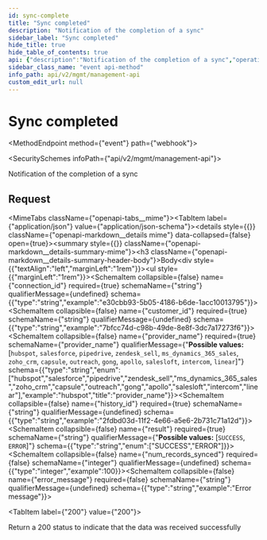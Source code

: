 ```yaml
---
id: sync-complete
title: "Sync completed"
description: "Notification of the completion of a sync"
sidebar_label: "Sync completed"
hide_title: true
hide_table_of_contents: true
api: {"description":"Notification of the completion of a sync","operationId":"syncComplete","x-event-type":"sync.complete","tags":["Webhook Events"],"requestBody":{"content":{"application/json":{"example":{"connection_id":"e30cbb93-5b05-4186-b6de-1acc10013795","customer_id":"7bfcc74d-c98b-49de-8e8f-3dc7a17273f6","provider_name":"salesforce","history_id":"2fdbd03d-11f2-4e66-a5e6-2b731c71a12d","object_type":"standard","object":"contact","error_message":"Error message"},"schema":{"allOf":[{"type":"object","properties":{"connection_id":{"type":"string","example":"e30cbb93-5b05-4186-b6de-1acc10013795"},"customer_id":{"type":"string","example":"7bfcc74d-c98b-49de-8e8f-3dc7a17273f6"},"provider_name":{"type":"string","enum":["hubspot","salesforce","pipedrive","zendesk_sell","ms_dynamics_365_sales","zoho_crm","capsule","outreach","gong","apollo","salesloft","intercom","linear"],"example":"hubspot","title":"provider_name"},"history_id":{"type":"string","example":"2fdbd03d-11f2-4e66-a5e6-2b731c71a12d"},"result":{"type":"string","enum":["SUCCESS","ERROR"]},"num_records_synced":{"type":"integer","example":100},"error_message":{"type":"string","example":"Error message"}},"required":["connection_id","customer_id","provider_name","history_id","result"]},{"oneOf":[{"type":"object","properties":{"type":{"type":"string","enum":["object"]},"object_type":{"type":"string","enum":["common","standard","custom"]},"object":{"type":"string","example":"contact"}},"required":["type","object_type","object"]},{"type":"object","properties":{"type":{"type":"string","enum":["entity"]},"entity_id":{"type":"string"}},"required":["type","entity_id"]}]}]}}}},"responses":{"200":{"description":"Return a 200 status to indicate that the data was received successfully"}},"extensions":[{"key":"x-event-type","value":"sync.complete"}],"method":"event","path":"webhook","servers":[{"url":"https://api.supaglue.io/mgmt/v2","description":"Supaglue API"}],"securitySchemes":{"x-api-key":{"type":"apiKey","name":"x-api-key","in":"header","description":"API key to allow developers to access the API"}},"jsonRequestBodyExample":{"connection_id":"e30cbb93-5b05-4186-b6de-1acc10013795","customer_id":"7bfcc74d-c98b-49de-8e8f-3dc7a17273f6","provider_name":"hubspot","history_id":"2fdbd03d-11f2-4e66-a5e6-2b731c71a12d","result":"SUCCESS","num_records_synced":100,"error_message":"Error message","type":"object","object_type":"common","object":"contact"},"info":{"version":"0.13.4","title":"Management API","contact":{"name":"Supaglue","email":"docs@supaglue.com","url":"https://supaglue.com"},"description":"#### Introduction\n\nWelcome to the Management API documentation. You can use this API to manage customer integrations and connections.\n\n[![Run in Postman](https://run.pstmn.io/button.svg)](https://www.postman.com/supaglue/workspace/supaglue-public/overview)\n\n#### Base API URL\n\n```\nhttps://api.supaglue.io/mgmt/v2\n```\n"}}
sidebar_class_name: "event api-method"
info_path: api/v2/mgmt/management-api
custom_edit_url: null
---
```



<h1 className={"openapi__heading"}>Sync completed</h1>

<MethodEndpoint method={"event"} path={"webhook"}></MethodEndpoint>

<SecuritySchemes infoPath={"api/v2/mgmt/management-api"}></SecuritySchemes>



Notification of the completion of a sync

## Request

<MimeTabs className={"openapi-tabs__mime"}><TabItem label={"application/json"} value={"application/json-schema"}><details style={{}} className={"openapi-markdown__details mime"} data-collapsed={false} open={true}><summary style={{}} className={"openapi-markdown__details-summary-mime"}><h3 className={"openapi-markdown__details-summary-header-body"}>Body</h3></summary><div style={{"textAlign":"left","marginLeft":"1rem"}}></div><ul style={{"marginLeft":"1rem"}}><SchemaItem collapsible={false} name={"connection_id"} required={true} schemaName={"string"} qualifierMessage={undefined} schema={{"type":"string","example":"e30cbb93-5b05-4186-b6de-1acc10013795"}}></SchemaItem><SchemaItem collapsible={false} name={"customer_id"} required={true} schemaName={"string"} qualifierMessage={undefined} schema={{"type":"string","example":"7bfcc74d-c98b-49de-8e8f-3dc7a17273f6"}}></SchemaItem><SchemaItem collapsible={false} name={"provider_name"} required={true} schemaName={"provider_name"} qualifierMessage={"**Possible values:** [`hubspot`, `salesforce`, `pipedrive`, `zendesk_sell`, `ms_dynamics_365_sales`, `zoho_crm`, `capsule`, `outreach`, `gong`, `apollo`, `salesloft`, `intercom`, `linear`]"} schema={{"type":"string","enum":["hubspot","salesforce","pipedrive","zendesk_sell","ms_dynamics_365_sales","zoho_crm","capsule","outreach","gong","apollo","salesloft","intercom","linear"],"example":"hubspot","title":"provider_name"}}></SchemaItem><SchemaItem collapsible={false} name={"history_id"} required={true} schemaName={"string"} qualifierMessage={undefined} schema={{"type":"string","example":"2fdbd03d-11f2-4e66-a5e6-2b731c71a12d"}}></SchemaItem><SchemaItem collapsible={false} name={"result"} required={true} schemaName={"string"} qualifierMessage={"**Possible values:** [`SUCCESS`, `ERROR`]"} schema={{"type":"string","enum":["SUCCESS","ERROR"]}}></SchemaItem><SchemaItem collapsible={false} name={"num_records_synced"} required={false} schemaName={"integer"} qualifierMessage={undefined} schema={{"type":"integer","example":100}}></SchemaItem><SchemaItem collapsible={false} name={"error_message"} required={false} schemaName={"string"} qualifierMessage={undefined} schema={{"type":"string","example":"Error message"}}></SchemaItem></ul></details></TabItem></MimeTabs><div><div><ApiTabs><TabItem label={"200"} value={"200"}><div>

Return a 200 status to indicate that the data was received successfully

</div><div></div></TabItem></ApiTabs></div></div>
      
